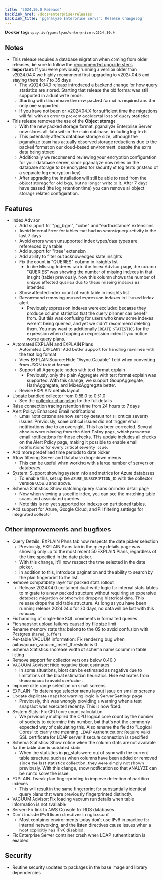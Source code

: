 ```yaml
---
title: '2024.10.0 Release'
backlink_href: /docs/enterprise/releases
backlink_title: 'pganalyze Enterprise Server: Release Changelog'
---
```


**Docker tag:** `quay.io/pganalyze/enterprise:v2024.10.0`

## Notes

- This release requires a database migration when coming from older releases, be sure to follow the [recommended upgrade steps](/docs/enterprise/upgrade)
- **Important:** If you were previously running a version older than v2024.04.X we highly recommend first upgrading to v2024.04.5 and staying there for 7 to 35 days
  - The v2024.04.0 release introduced a backend change for how query statistics are stored. Starting that release the old format was still supported in a dual write mode.
  - Starting with this release the new packed format is required and the only one supported.
  - If you have not been on v2024.04.X for sufficient time the migrations will fail with an error to prevent accidental loss of query statistics.
- This release removes the use of the **Object storage**
  - With the new packed storage format, pganalyze Enterprise Server now stores all data within the main database, including log texts
  - This potentially affects database storage size, although the pganalyze team has actually observed storage reductions due to the packed format on our cloud-based environment, despite the extra data being stored
  - Additionally we recommend reviewing your encryption configuration for your database server, since pganalyze now relies on the database storage to be encrypted for security of log texts (instead of a separate log encryption key)
  - After upgrading the installation will still be able to read from the object storage for old logs, but no longer write to it. After 7 days have passed (the log retention time) you can remove all object storage related configuration.

## Features

- Index Advisor
  - Add support for "pg_bigm", "cube" and "earthdistance" extensions <!-- 3953 -->
  - Avoid Internal Error for tables that had no scans/query activity in the last 7 days <!-- 3956 -->
  - Avoid errors when unsupported index types/data types are referenced by a table <!-- 3954 -->
  - Add support for "ltree" extension <!-- 3957 -->
  - Add ability to filter out acknowledged state insights <!--3943  -->
  - Fix the count in "QUERIES" column in insights list <!-- 4288 -->
    - In the Missing Indexes tab in the Index Advisor page, the column "QUERIES" was showing the number of missing indexes in that insight (table) previously. Now this column shows the number of unique affected queries due to these missing indexes as intended.
  - Show affected index count of each table in insights list <!-- 4289 -->
  - Recommend removing unused expression indexes in Unused Index alert <!-- 4185 -->
    - Previously expression indexes were excluded because they produce column statistics that the query planner can benefit from. But this was confusing for users who knew some indexes weren't being queried, and yet we didn't recommend deleting them. You may want to additionally `CREATE STATISTICS` for the expression when dropping an expression index if you notice worse query plans.
- Automated EXPLAIN and EXPLAIN Plans
  - Automated EXPLAIN: Add better support for handling newlines with the text log format <!-- 3937 -->
  - View EXPLAIN Source: Hide "Async Capable" field when converting from JSON to text format <!-- 3946 -->
  - Support all Aggregate nodes with text format explain <!-- 4020 -->
    - Previously, only the plain Aggregate with text format explain was supported. With this change, we support GroupAggregate, HashAggregate, and MixedAggregate better.
  - Revise EXPLAIN details layout <!-- 4174 -->
- Update bundled collector from 0.58.0 to 0.61.0 <!-- XXX -->
  - See the [collector changelog](https://github.com/pganalyze/collector/blob/main/CHANGELOG.md#0610------2024-10-23) for the full details
- Raise connection tracing retention time from 24 hours to 7 days
- Alert Policy: Enhanced Email notifications <!-- 4082 -->
  - Email notifications are now sent by default for all critical severity issues. Previously, some critical issues did not trigger email notifications due to an oversight. This has been corrected. Several checks were missing from the Alert Policy page, which prevented email notifications for those checks. This update includes all checks on the Alert Policy page, making it possible to enable email notifications for every critical severity issue.
- Add more predefined time periods to date picker <!-- 4125 -->
- Allow filtering Server and Database drop-down menus <!-- 4235 -->
  - This can be useful when working with a large number of servers or databases.
- System: Support showing system info and metrics for Azure databases <!-- 4241 -->
  - To enable this, set up the `AZURE_SUBSCRIPTION_ID` with the collector version 0.59.0 and above.
- Schema Statistics: Show matching query scans on index detail page <!-- 4404 -->
  - Now when viewing a specific index, you can see the matching table scans and associated queries.
  - Note this is not yet supported for indexes on partitioned tables.
- Add support for Azure, Google Cloud, and PII filtering settings for integrated collector <!-- 4419 -->

## Other improvements and bugfixes

- Query Details: EXPLAIN Plans tab now respects the date picker selection <!-- 4405 -->
  - Previously, EXPLAIN Plans tab in the query details page was showing only up to the most recent 50 EXPLAIN Plans, regardless of the time specified in the date picker.
  - With this change, it'll now respect the time selected in the date picker.
  - In addition to this, introduce pagination and the ability to search by the plan fingerprint to the list.
- Remove compatibility layer for packed stats rollout <!-- 4050 -->
  - Release 2024.04.0 contained dual-write logic for internal stats tables to migrate to a new packed structure without requiring an expensive database migration or otherwise dropping historical data. This release drops the old table structure. As long as you have been running release 2024.04.x for 30 days, no data will be lost with this release.
- Fix handling of single-line SQL comments in formatted queries <!-- 3979 -->
- Fix snapshot upload failures caused by file size limit <!-- 3986 -->
- Rename memory stats that belong to the OS to avoid confusion with Postgres `shared_buffers` <!-- 3988 -->
- Per-table VACUUM information: Fix rendering bug when autovacuum_vacuum_insert_threshold is 0 <!-- 4087 -->
- Schema Statistics: Increase width of schema name column in table listing <!-- 4183 -->
- Remove support for collector versions below 0.40.0 <!-- 4160 -->
- VACUUM Advisor: Hide negative bloat estimates <!-- 4219 -->
  - In some situations, bloat can be estimated as negative due to limitations of the bloat estimation heuristics. Hide estimates from these cases to avoid confusion.
- Improve date range selection on small screens <!-- 4229 -->
- EXPLAIN: Fix date range selector menu layout issue on smaller screens <!-- 4239 -->
- Update duplicate snapshot warning logic in Server Settings page <!-- 4240 -->
  - Previously, this was wrongly providing a warning when a test snapshot was executed recently. This is now fixed.
- System Stats: Fix CPU core count calculation <!-- 4244 -->
  - We previously multiplied the CPU logical core count by the number of sockets to determine this number, but that's not the commonly expected way of calculating this. Also rename the field to "Logical Cores" to clarify the meaning.
 LDAP Authentication: Require valid SSL certificate for LDAP server if secure connection is specified <!-- 4300 -->
- Schema Statistics: Show notice when the column stats are not available for the table due to outdated stats <!-- 4311 -->
  - When the statistics in pg_stats were out of sync with the current table structure, such as when columns have been added or removed since the last statistics collection, they were simply not shown previously. With this change, show notification so that ANALYZE can be run to solve the issue.
- EXPLAIN: Tweak plan fingerprinting to improve detection of partition indexes <!-- 4304 -->
  - This will result in the same fingerprint for substantially identical query plans that were previously fingerprinted distinctly.
- VACUUM Advisor: Fix loading vacuum run details when table information is not available <!-- 4360 -->
- Server: Fix link to AWS Console for RDS databases <!-- 4361 -->
- Don't include IPv6 listen directives in nginx.conf <!-- 4417 -->
  - Most container environments today don't use IPv6 in practice for internal networking, and the listen directives cause issues when a host explicitly has IPv6 disabled.
- Fix Enterprise Server container crash when LDAP authentication is enabled <!-- 4416 -->

## Security

- Routine security updates to packages in the base image and library dependencies
